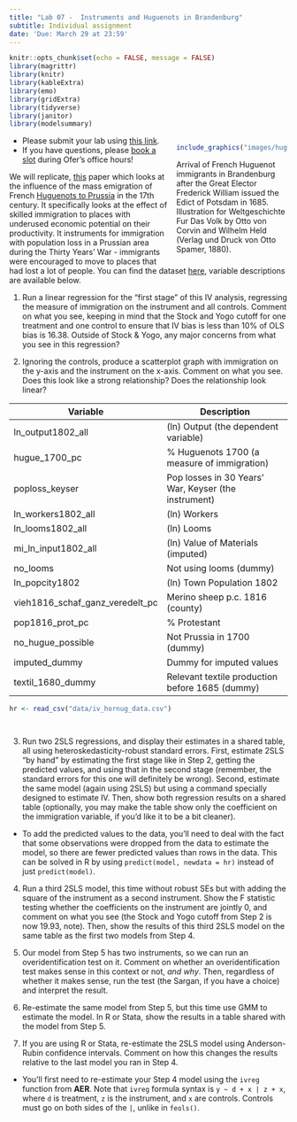 ```yaml
---
title: "Lab 07 -  Instruments and Huguenots in Brandenburg"
subtitle: Individual assignment
date: 'Due: March 29 at 23:59'
---
```


<style>
.column-left{
  float: left;
  width: 60%;
  text-align: left;
}
.column-right-small{
  float: right;
  width: 30%;
  text-align: right;
  padding-left: 10px;
  font-size:10px;
}

.column-right-large{
  float: right;
  width: 40%;
  text-align: left;
  padding-left: 10px;
}

.column-full{
  float: none;
  width: 100%;
  text-align: centre;
}


.column-full-left{
  float: none;
  width: 100%;
  text-align: left;
}

.center {
  height: 200px;
  border: 0px;
  text-align: center;
}


.RUsers {
  padding: 1em;
  background: aliceblue;
  color: black;
}


.SPSS {
  padding: 1em;
  background: whitesmoke;
  color: black;
}

</style>


```r
knitr::opts_chunk$set(echo = FALSE, message = FALSE)
library(magrittr)
library(knitr)
library(kableExtra)
library(emo)
library(gridExtra)
library(tidyverse)
library(janitor)
library(modelsummary)
```


<div class="column-right-large">


```r

include_graphics("images/huguenot.jpg")

```

Arrival of French Huguenot immigrants in Brandenburg after the Great Elector Frederick William issued the Edict of Potsdam in 1685. Illustration for Weltgeschichte Fur Das Volk by Otto von Corvin and Wilhelm Held (Verlag und Druck von Otto Spamer, 1880).

</div>

<div class="column-full-left" >

* Please submit your lab using [this link](https://docs.google.com/forms/d/e/1FAIpQLSdZJEndcian0_EGO6tbwoYi-f8FalRe2JPmzVc2bcyFsq9hGw/viewform).   
* If you have questions, please [book a slot](https://bit.ly/OferMeet) during Ofer's office hours!



We will replicate, [this](https://www.aeaweb.org/articles?id=10.1257/aer.104.1.84) paper which looks at the influence of the mass emigration of French [Huguenots to Prussia](https://en.wikipedia.org/wiki/Edict_of_Potsdam) in the 17th century. It specifically looks at the effect of skilled immigration to places with underused economic potential on their productivity. It instruments for immigration with population loss in a Prussian area during the Thirty Years’ War - immigrants were encouraged to move to places that had lost a lot of people. You can find the dataset [here](https://bit.ly/3CUSzSK), variable descriptions are available below. 

1. Run a linear regression for the "first stage" of this IV analysis, regressing the measure of immigration on the instrument and all controls. Comment on what you see, keeping in mind that the Stock and Yogo cutoff for one treatment and one control to ensure that IV bias is less than 10% of OLS bias is 16.38. Outside of Stock & Yogo, any major concerns from what you see in this regression?

2. Ignoring the controls, produce a scatterplot graph with immigration on the y-axis and the instrument on the x-axis. Comment on what you see. Does this look like a strong relationship? Does the relationship look linear? 


| Variable | Description |
| -------- | ----------- |
| ln_output1802_all | (ln) Output (the dependent variable) |
| hugue_1700_pc | % Huguenots 1700 (a measure of immigration) |
| poploss_keyser | Pop losses in 30 Years’ War, Keyser (the instrument) |
| ln_workers1802_all | (ln) Workers |
| ln_looms1802_all | (ln) Looms |
| mi_ln_input1802_all | (ln) Value of Materials (imputed) |
| no_looms | Not using looms (dummy) |
| ln_popcity1802 | (ln) Town Population 1802 |
| vieh1816_schaf_ganz_veredelt_pc | Merino sheep p.c. 1816 (county) |
| pop1816_prot_pc | % Protestant |
| no_hugue_possible | Not Prussia in 1700 (dummy) |
| imputed_dummy | Dummy for imputed values |
| textil_1680_dummy | Relevant textile production before 1685 (dummy) |


```r
hr <- read_csv("data/iv_hornug_data.csv")




```


3. Run two 2SLS regressions, and display their estimates in a shared table, all using heteroskedasticity-robust standard errors. First, estimate 2SLS "by hand" by estimating the first stage like in Step 2, getting the predicted values, and using that in the second stage (remember, the standard errors for this one will definitely be wrong). Second, estimate the same model (again using 2SLS) but using a command specially designed to estimate IV. Then, show both regression results on a shared table (optionally, you may make the table show only the coefficient on the immigration variable, if you'd like it to be a bit cleaner).

- To add the predicted values to the data, you'll need to deal with the fact that some observations were dropped from the data to estimate the model, so there are fewer predicted values than rows in the data. This can be solved in R by using `predict(model, newdata = hr)` instead of just `predict(model)`. 


4. Run a third 2SLS model, this time without robust SEs but with adding the square of the instrument as a second instrument. Show the F statistic testing whether the coefficients on the instrument are jointly 0, and comment on what you see (the Stock and Yogo cutoff from Step 2 is now 19.93, note). Then, show the results of this third 2SLS model on the same table as the first two models from Step 4.

5. Our model from Step 5 has two instruments, so we can run an overidentification test on it. Comment on whether an overidentification test makes sense in this context or not, *and why*. Then, regardless of whether it makes sense, run the test (the Sargan, if you have a choice) and interpret the result.

6. Re-estimate the same model from Step 5, but this time use GMM to estimate the model. In R or Stata, show the results in a table shared with the model from Step 5.

7. If you are using R or Stata, re-estimate the 2SLS model using Anderson-Rubin confidence intervals. Comment on how this changes the results relative to the last model you ran in Step 4.

- You'll first need to re-estimate your Step 4 model using the `ivreg` function from **AER**. Note that `ivreg` formula syntax is `y ~ d + x | z + x`, where `d` is treatment, `z` is the instrument, and `x` are controls. Controls must go on both sides of the `|`, unlike in `feols()`.


</div>
